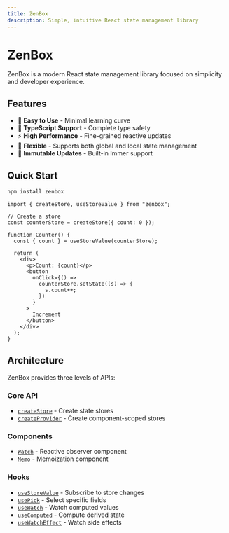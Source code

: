 ```yaml
---
title: ZenBox
description: Simple, intuitive React state management library
---
```


# ZenBox

ZenBox is a modern React state management library focused on simplicity and developer experience.

## Features

- 🚀 **Easy to Use** - Minimal learning curve
- 💪 **TypeScript Support** - Complete type safety
- ⚡ **High Performance** - Fine-grained reactive updates
- 🎯 **Flexible** - Supports both global and local state management
- 🔄 **Immutable Updates** - Built-in Immer support

## Quick Start

```bash
npm install zenbox
```

```tsx
import { createStore, useStoreValue } from "zenbox";

// Create a store
const counterStore = createStore({ count: 0 });

function Counter() {
  const { count } = useStoreValue(counterStore);

  return (
    <div>
      <p>Count: {count}</p>
      <button
        onClick={() =>
          counterStore.setState((s) => {
            s.count++;
          })
        }
      >
        Increment
      </button>
    </div>
  );
}
```

## Architecture

ZenBox provides three levels of APIs:

### Core API

- [`createStore`](./core/createStore) - Create state stores
- [`createProvider`](./core/createProvider) - Create component-scoped stores

### Components

- [`Watch`](./components/Watch) - Reactive observer component
- [`Memo`](./components/Memo) - Memoization component

### Hooks

- [`useStoreValue`](./hooks/useStoreValue) - Subscribe to store changes
- [`usePick`](./hooks/usePick) - Select specific fields
- [`useWatch`](./hooks/useWatch) - Watch computed values
- [`useComputed`](./hooks/useComputed) - Compute derived state
- [`useWatchEffect`](./hooks/useWatchEffect) - Watch side effects
